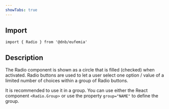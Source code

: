 ```yaml
---
showTabs: true
---
```


## Import

```tsx
import { Radio } from '@dnb/eufemia'
```

## Description

The Radio component is shown as a circle that is filled (checked) when activated.
Radio buttons are used to let a user select one option / value of a limited number of choices within a group of Radio buttons.

It is recommended to use it in a group. You can use either the React component `<Radio.Group>` or use the property `group="NAME"` to define the group.
